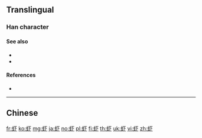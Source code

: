 {{character info/new}}
{{also|蝦}}
==Translingual==

===Han character===
{{Han char|rn=142|rad=虫|as=03|sn=9|four=|canj=LIMY|ids=⿰虫下}}

====See also====
* {{l|mul|sc=Hani|蝦}}
* {{l|mul|sc=Hani|鰕}}

====References====
* {{Han ref|kx=1077.111|hdz=42834.120|uh=867E|ud=34430}}

----

==Chinese==
{{zh-see|蝦}}

[[fr:虾]]
[[ko:虾]]
[[mg:虾]]
[[ja:虾]]
[[no:虾]]
[[pl:虾]]
[[fi:虾]]
[[th:虾]]
[[uk:虾]]
[[vi:虾]]
[[zh:虾]]